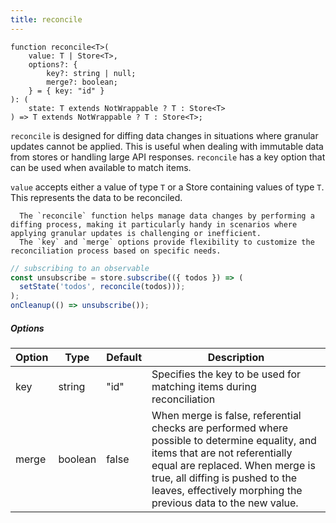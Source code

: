 ```yaml
---
title: reconcile
---
```


```tsx
function reconcile<T>(
	value: T | Store<T>,
	options?: {
		key?: string | null;
		merge?: boolean;
	} = { key: "id" }
): (
	state: T extends NotWrappable ? T : Store<T>
) => T extends NotWrappable ? T : Store<T>;
```

`reconcile` is designed for diffing data changes in situations where granular updates cannot be applied. 
This is useful when dealing with immutable data from stores or handling large API responses.
`reconcile` has a key option that can be used when available to match items.

`value` accepts either a value of type `T` or a Store containing values of type `T`. 
This represents the data to be reconciled.

      The `reconcile` function helps manage data changes by performing a diffing process, making it particularly handy in scenarios where applying granular updates is challenging or inefficient. 
      The `key` and `merge` options provide flexibility to customize the reconciliation process based on specific needs.

```ts
// subscribing to an observable
const unsubscribe = store.subscribe(({ todos }) => (
  setState('todos', reconcile(todos)));
);
onCleanup(() => unsubscribe());

```

##### Options

| Option | Type    | Default | Description                        |
| ------ | ------- | ------- | ---------------------------------- |
| key    | string  | "id"    |  Specifies the key to be used for matching items during reconciliation |
| merge  | boolean | false   | When merge is false, referential checks are performed where possible to determine equality, and items that are not referentially equal are replaced. When merge is true, all diffing is pushed to the leaves, effectively morphing the previous data to the new value. |

